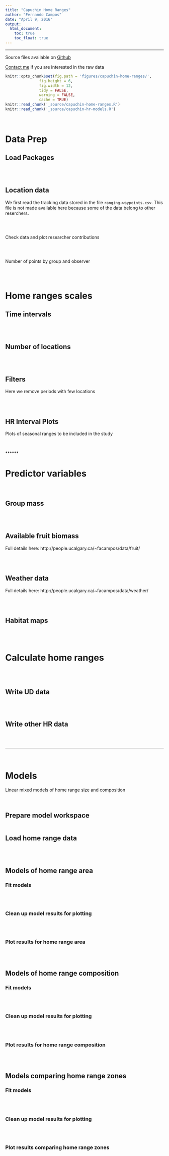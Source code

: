 ```yaml
---
title: "Capuchin Home Ranges"
author: "Fernando Campos"
date: "April 9, 2016"
output: 
  html_document:
    toc: true
    toc_float: true
---
```


******

Source files available on [Github](https://github.com/camposfa/HomeRanges)

[Contact me](mailto:camposfa@gmail.com) if you are interested in the raw data

```r
knitr::opts_chunk$set(fig.path = 'figures/capuchin-home-ranges/', 
               fig.height = 6, 
               fig.width = 12, 
               tidy = FALSE, 
               warning = FALSE,
               cache = TRUE)
knitr::read_chunk('_source/capuchin-home-ranges.R')
knitr::read_chunk('_source/capuchin-hr-models.R')
```

<br>

# Data Prep

## Load Packages
```r
```

<br>

## Location data
We first read the tracking data stored in the file `ranging-waypoints.csv`. This file is not made available here because some of the data belong to other reserchers.
```r
```

<br>

Check data and plot researcher contributions
```r
```

<br>

Number of points by group and observer
```r
```

<br>

# Home ranges scales

## Time intervals
```r
```

<br>

## Number of locations
```r
```

<br>

## Filters
Here we remove periods with few locations
```r
```

<br>

## HR Interval Plots
Plots of seasonal ranges to be included in the study
```r
```

<br>
******
<br>

# Predictor variables

<br>

## Group mass
```r
```

<br>

## Available fruit biomass
Full details here: http://people.ucalgary.ca/~facampos/data/fruit/
```r
```

<br>

## Weather data
Full details here: http://people.ucalgary.ca/~facampos/data/weather/
```r
```

<br>

## Habitat maps
```r
```

<br>

# Calculate home ranges
```r
```

<br>

## Write UD data
```r
```

<br>

## Write other HR data
```r
```

<br>

**********

<br>


# Models
Linear mixed models of home range size and composition

<br>

## Prepare model workspace
```r
```


## Load home range data
```r
```

<br>

## Models of home range area

### Fit models
```r
```

<br>

### Clean up model results for plotting
```r
```

<br>

### Plot results for home range area
```r
```

<br>

## Models of home range composition

### Fit models
```r
```

<br>

### Clean up model results for plotting
```r
```

<br>

### Plot results for home range composition
```r
```

<br>

## Models comparing home range zones

### Fit models
```r
```

<br>

### Clean up model results for plotting
```r
```

<br>

### Plot results comparing home range zones
```r
```

```r
```
